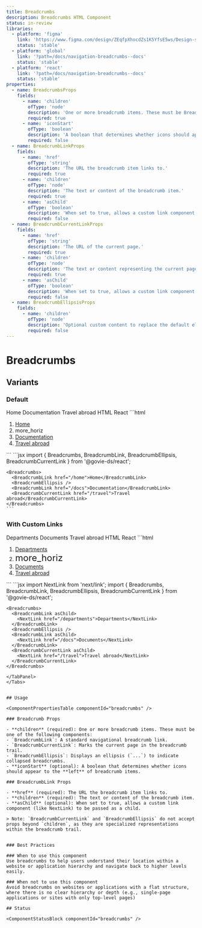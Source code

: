 ```yaml
---
title: Breadcrumbs
description: Breadcrumbs HTML Component
status: in-review
libraries:
  - platform: 'figma'
    link: 'https://www.figma.com/design/ZEqfpXhocdZs1K5YfsE5ws/Design-system?node-id=3109-2186'
    status: 'stable'
  - platform: 'global'
    link: '?path=/docs/navigation-breadcrumbs--docs'
    status: 'stable'
  - platform: 'react'
    link: '?path=/docs/navigation-breadcrumbs--docs'
    status: 'stable'
properties:
  - name: BreadcrumbsProps
    fields:
      - name: 'children'
        ofType: 'node'
        description: 'One or more breadcrumb items. These must be BreadcrumbLink, BreadcrumbCurrentLink, or BreadcrumbEllipsis components.'
        required: true
      - name: 'iconStart'
        ofType: 'boolean'
        description: 'A boolean that determines whether icons should appear to the left of breadcrumb items.'
        required: false
  - name: BreadcrumbLinkProps
    fields:
      - name: 'href'
        ofType: 'string'
        description: 'The URL the breadcrumb item links to.'
        required: true
      - name: 'children'
        ofType: 'node'
        description: 'The text or content of the breadcrumb item.'
        required: true
      - name: 'asChild'
        ofType: 'boolean'
        description: 'When set to true, allows a custom link component (like NextLink) to be passed as a child.'
        required: false
  - name: BreadcrumbCurrentLinkProps
    fields:
      - name: 'href'
        ofType: 'string'
        description: 'The URL of the current page.'
        required: true
      - name: 'children'
        ofType: 'node'
        description: 'The text or content representing the current page.'
        required: true
      - name: 'asChild'
        ofType: 'boolean'
        description: 'When set to true, allows a custom link component to be passed as a child.'
        required: false
  - name: BreadcrumbEllipsisProps
    fields:
      - name: 'children'
        ofType: 'node'
        description: 'Optional custom content to replace the default ellipsis.'
        required: false
---
```


# Breadcrumbs

## Variants

### Default

<ComponentContainer>
  <Breadcrumbs>
    <BreadcrumbLink href="/home">Home</BreadcrumbLink>
    <BreadcrumbEllipsis />
    <BreadcrumbLink href="/docs">Documentation</BreadcrumbLink>
    <BreadcrumbCurrentLink href="/travel">Travel abroad</BreadcrumbCurrentLink>
  </Breadcrumbs>
</ComponentContainer>

<Tabs id="tab1">
  <TabList>
    <TabItem value="tab11" checked>HTML</TabItem>
    <TabItem value="tab13">React</TabItem>
  </TabList>
  <TabPanel value="tab11">
  ```html
   <nav aria-label="Breadcrumbs" class="gi-breadcrumbs">
      <ol role="list">
        <li role="listitem">
          <a href="/home" class="gi-link gi-link-inherit" aria-label="Home page">Home</a>
        </li>
            <li role="listitem">
              <div aria-hidden="true">
                  <span class="material-symbols-outlined gi-gray-700">more_horiz</span>
              </div>
            </li>
        <li role="listitem">
          <a href="/docs" class="gi-link gi-link-inherit" aria-label="Documentation page">Documentation</a>
        </li>
        <li role="listitem">
          <a href="/travel" class="gi-link gi-link-inherit" aria-label="Travel page" aria-current="page">Travel abroad</a>
        </li>
      </ol>
    </nav>
  ```
  </TabPanel>
  <TabPanel value="tab13">
  ```jsx
    import { Breadcrumbs, BreadcrumbLink, BreadcrumbEllipsis, BreadcrumbCurrentLink } from '@govie-ds/react';

    <Breadcrumbs>
      <BreadcrumbLink href="/home">Home</BreadcrumbLink>
      <BreadcrumbEllipsis />
      <BreadcrumbLink href="/docs">Documentation</BreadcrumbLink>
      <BreadcrumbCurrentLink href="/travel">Travel abroad</BreadcrumbCurrentLink>
    </Breadcrumbs>
    ```

</TabPanel>
</Tabs>

### With Custom Links

<ComponentContainer>
  <Breadcrumbs>
    <BreadcrumbLink asChild>
      <NextLink href="/departments">Departments</NextLink>
    </BreadcrumbLink>
    <BreadcrumbEllipsis />
    <BreadcrumbLink asChild>
      <NextLink href="/docs">Documents</NextLink>
    </BreadcrumbLink>
    <BreadcrumbCurrentLink asChild>
      <NextLink href="/travel">Travel abroad</NextLink>
    </BreadcrumbCurrentLink>
  </Breadcrumbs>
</ComponentContainer>

<Tabs id="tab100">
  <TabList>
    <TabItem value="tab110" checked>HTML</TabItem>
    <TabItem value="tab130">React</TabItem>
  </TabList>
  <TabPanel value="tab110">
  ```html
    <nav aria-label="Breadcrumbs" class="gi-breadcrumbs">
      <ol role="list">
          <li role="listitem"><a class="gi-link gi-link-inherit gi-text-sm gi-breadcrumbs-link " href="/departments/">Departments</a></li>
          <li role="listitem">
            <div aria-hidden="true"><span data-testid="govie-icon" role="presentation" class="gi-block material-symbols-outlined gi-text-gray-700" style="font-size:24px;font-variation-settings:'FILL' 0, 'wght' 400, 'GRAD' 0, 'opsz' 24px">more_horiz</span></div>
          </li>
          <li role="listitem"><a class="gi-link gi-link-inherit gi-text-sm gi-breadcrumbs-link " href="/docs/">Documents</a></li>
          <li role="listitem"><a aria-current="page" class="gi-link gi-link-inherit gi-text-sm gi-breadcrumbs-link " href="/travel/">Travel abroad</a></li>
      </ol>
    </nav>
```

  </TabPanel>
  <TabPanel value="tab130">
  ```jsx
    import NextLink from 'next/link';
    import { Breadcrumbs, BreadcrumbLink, BreadcrumbEllipsis, BreadcrumbCurrentLink } from '@govie-ds/react';

    <Breadcrumbs>
      <BreadcrumbLink asChild>
        <NextLink href="/departments">Departments</NextLink>
      </BreadcrumbLink>
      <BreadcrumbEllipsis />
      <BreadcrumbLink asChild>
        <NextLink href="/docs">Documents</NextLink>
      </BreadcrumbLink>
      <BreadcrumbCurrentLink asChild>
        <NextLink href="/travel">Travel abroad</NextLink>
      </BreadcrumbCurrentLink>
    </Breadcrumbs>

```
</TabPanel>
</Tabs>


## Usage

<ComponentPropertiesTable componentId="breadcrumbs" />

### Breadcrumb Props

- **children** (required): One or more breadcrumb items. These must be one of the following components:
- `BreadcrumbLink`: A standard navigational breadcrumb link.
- `BreadcrumbCurrentLink`: Marks the current page in the breadcrumb trail.
- `BreadcrumbEllipsis`: Displays an ellipsis (`...`) to indicate collapsed breadcrumbs.
- **iconStart** (optional): A boolean that determines whether icons should appear to the **left** of breadcrumb items.

### BreadcrumbLink Props

- **href** (required): The URL the breadcrumb item links to.
- **children** (required): The text or content of the breadcrumb item.
- **asChild** (optional): When set to true, allows a custom link component (like NextLink) to be passed as a child.

> Note: `BreadcrumbCurrentLink` and `BreadcrumbEllipsis` do not accept props beyond `children`, as they are specialized representations within the breadcrumb trail.


### Best Practices

### When to use this component
Use breadcrumbs to help users understand their location within a website or application hierarchy and navigate back to higher levels easily.

### When not to use this component
Avoid breadcrumbs on websites or applications with a flat structure, where there is no clear hierarchy or depth (e.g., single-page applications or sites with only top-level pages)

## Status

<ComponentStatusBlock componentId="breadcrumbs" />
